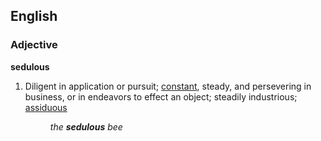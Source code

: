 ==English==
===Adjective===
'''sedulous'''
#Diligent in application or pursuit; [[constant]], steady, and persevering in business, or in endeavors to effect an object; steadily industrious; [[assiduous]]
#:''the '''sedulous''' bee''